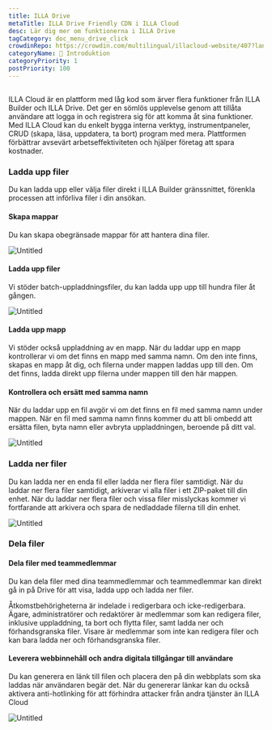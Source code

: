 ```yaml
---
title: ILLA Drive
metaTitle: ILLA Drive Friendly CDN i ILLA Cloud
desc: Lär dig mer om funktionerna i ILLA Drive
tagCategory: doc_menu_drive_click
crowdinRepo: https://crowdin.com/multilingual/illacloud-website/407?languages=sv&filter=basic&value=0
categoryName: 👋 Introduktion
categoryPriority: 1
postPriority: 100
---
```


## <h2 hidden>Vad är ILLA Drive</h2>

ILLA Cloud är en plattform med låg kod som ärver flera funktioner från ILLA Builder och ILLA Drive. Det ger en sömlös upplevelse genom att tillåta användare att logga in och registrera sig för att komma åt sina funktioner. Med ILLA Cloud kan du enkelt bygga interna verktyg, instrumentpaneler, CRUD (skapa, läsa, uppdatera, ta bort) program med mera. Plattformen förbättrar avsevärt arbetseffektiviteten och hjälper företag att spara kostnader.

### Ladda upp filer

Du kan ladda upp eller välja filer direkt i ILLA Builder gränssnittet, förenkla processen att införliva filer i din ansökan.

#### Skapa mappar

Du kan skapa obegränsade mappar för att hantera dina filer. 

![Untitled](https://cdn.illacloud.com/official-website/img/docs/drive/Untitled.png)

#### Ladda upp filer

Vi stöder batch-uppladdningsfiler, du kan ladda upp upp till hundra filer åt gången.

![Untitled](https://cdn.illacloud.com/official-website/img/docs/drive/Untitled%20(1).png)

#### Ladda upp mapp

Vi stöder också uppladdning av en mapp. När du laddar upp en mapp kontrollerar vi om det finns en mapp med samma namn. Om den inte finns, skapas en mapp åt dig, och filerna under mappen laddas upp till den. Om det finns, ladda direkt upp filerna under mappen till den här mappen.

#### Kontrollera och ersätt med samma namn

När du laddar upp en fil avgör vi om det finns en fil med samma namn under mappen. När en fil med samma namn finns kommer du att bli ombedd att ersätta filen, byta namn eller avbryta uppladdningen, beroende på ditt val. 

![Untitled](https://cdn.illacloud.com/official-website/img/docs/drive/Untitled%20(2).png)

### Ladda ner filer

Du kan ladda ner en enda fil eller ladda ner flera filer samtidigt. När du laddar ner flera filer samtidigt, arkiverar vi alla filer i ett ZIP-paket till din enhet. När du laddar ner flera filer och vissa filer misslyckas kommer vi fortfarande att arkivera och spara de nedladdade filerna till din enhet.

![Untitled](https://cdn.illacloud.com/official-website/img/docs/drive/Untitled%20(3).png)

### Dela filer

#### Dela filer med teammedlemmar

Du kan dela filer med dina teammedlemmar och teammedlemmar kan direkt gå in på Drive för att visa, ladda upp och ladda ner filer. 

Åtkomstbehörigheterna är indelade i redigerbara och icke-redigerbara. Ägare, administratörer och redaktörer är medlemmar som kan redigera filer, inklusive uppladdning, ta bort och flytta filer, samt ladda ner och förhandsgranska filer. 
Visare är medlemmar som inte kan redigera filer och kan bara ladda ner och förhandsgranska filer. 

#### Leverera webbinnehåll och andra digitala tillgångar till användare

Du kan generera en länk till filen och placera den på din webbplats som ska laddas när användaren begär det. När du genererar länkar kan du också aktivera anti-hotlinking för att förhindra attacker från andra tjänster än ILLA Cloud

![Untitled](https://cdn.illacloud.com/official-website/img/docs/drive/Untitled%20(4).png)
